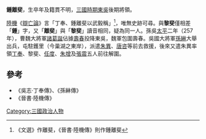 '''鍾離斐'''，生卒年及籍貫不明，[[三國時期|三國時期]][[東吳|東吳]]後期將領。

[[陸機|陸機]]《[[辯亡論|辯亡論]]》言「丁奉、鍾離斐以武毅稱」<ref>《文選》作離斐，《晉書·陸機傳》則作鍾離斐</ref>，唯無史跡可尋。與'''黎斐'''僅相差「'''鍾'''」字，又「'''離斐'''」與「'''黎斐'''」讀音相同，疑為同一人。孫吳[[太平_(東吳)|太平]]二年（257年），曹魏大將軍[[諸葛誕|諸葛誕]]佔據[[壽春|壽春]]投降東吳，魏軍包圍壽春。吳國大將軍[[孫綝|孫綝]]大舉出兵，屯駐鑊里（今巢湖之東岸），派遣[[朱異|朱異]]、[[唐咨|唐咨]]等前去救援，後來又遣朱異率領[[丁奉|丁奉]]、黎斐、[[任度|任度]]、[[朱增|朱增]]{{cn}}及[[張震_(三國人物)|張震]]五人前往解圍。

==參考 ==
*《吳志·丁奉傳》、《孫綝傳》
*《晉書·陸機傳》


[[Category:三國政治人物|Category:三國政治人物]]
